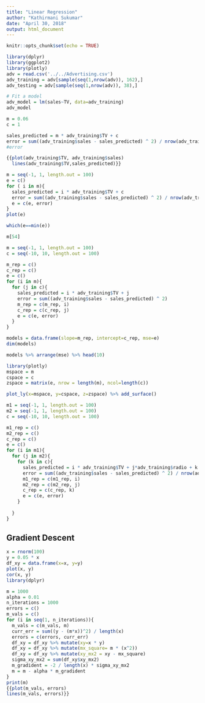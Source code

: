 ```yaml
---
title: "Linear Regression"
author: "Kathirmani Sukumar"
date: "April 30, 2018"
output: html_document
---
```


```r
knitr::opts_chunk$set(echo = TRUE)
```

```r
library(dplyr)
library(ggplot2)
library(plotly)
adv = read.csv('../../Advertising.csv')
adv_training = adv[sample(seq(1,nrow(adv)), 162),]
adv_testing = adv[sample(seq(1,nrow(adv)), 38),]

# Fit a model
adv_model = lm(sales~TV, data=adv_training)
adv_model
```

```r

m = 0.06
c = 1

sales_predicted = m * adv_training$TV + c
error = sum((adv_training$sales - sales_predicted) ^ 2) / nrow(adv_training)
#error

{{plot(adv_training$TV, adv_training$sales)
  lines(adv_training$TV,sales_predicted)}}
```


```r
m = seq(-1, 1, length.out = 100)
e = c()
for ( i in m){
  sales_predicted = i * adv_training$TV + c
  error = sum((adv_training$sales - sales_predicted) ^ 2) / nrow(adv_training)
  e = c(e, error)
}
plot(e)

which(e==min(e))

m[54]
```



```r
m = seq(-1, 1, length.out = 100)
c = seq(-10, 10, length.out = 100)

m_rep = c()
c_rep = c()
e = c()
for (i in m){
  for (j in c){
    sales_predicted = i * adv_training$TV + j
    error = sum((adv_training$sales - sales_predicted) ^ 2) 
    m_rep = c(m_rep, i)
    c_rep = c(c_rep, j)
    e = c(e, error)
  }
}

models = data.frame(slope=m_rep, intercept=c_rep, mse=e)
dim(models)

models %>% arrange(mse) %>% head(10)
```


```r
library(plotly)
mspace = m
cspace = c
zspace = matrix(e, nrow = length(m), ncol=length(c))

plot_ly(x=mspace, y=cspace, z=zspace) %>% add_surface()
```

```r
m1 = seq(-1, 1, length.out = 100)
m2 = seq(-1, 1, length.out = 100)
c = seq(-10, 10, length.out = 100)

m1_rep = c()
m2_rep = c()
c_rep = c()
e = c()
for (i in m1){
  for (j in m2){
    for (k in c){
      sales_predicted = i * adv_training$TV + j*adv_training$radio + k
      error = sum((adv_training$sales - sales_predicted) ^ 2) / nrow(adv_training)
      m1_rep = c(m1_rep, i)
      m2_rep = c(m2_rep, j)
      c_rep = c(c_rep, k)
      e = c(e, error)
    }
    
  }
}

```

## Gradient Descent
```r
x = rnorm(100)
y = 0.05 * x
df_xy = data.frame(x=x, y=y)
plot(x, y)
cor(x, y)
library(dplyr)

m = 1000
alpha = 0.01
n_iterations = 1000
errors = c()
m_vals = c()
for (i in seq(1, n_iterations)){
  m_vals = c(m_vals, m)
  curr_err = sum((y - (m*x))^2) / length(x)
  errors = c(errors, curr_err)
  df_xy = df_xy %>% mutate(xy=x * y)
  df_xy = df_xy %>% mutate(mx_square= m * (x^2))
  df_xy = df_xy %>% mutate(xy_mx2 = xy - mx_square)
  sigma_xy_mx2 = sum(df_xy$xy_mx2)
  m_gradident = -2 / length(x) * sigma_xy_mx2
  m = m - alpha * m_gradident
}
print(m)
{{plot(m_vals, errors)
lines(m_vals, errors)}}



```


